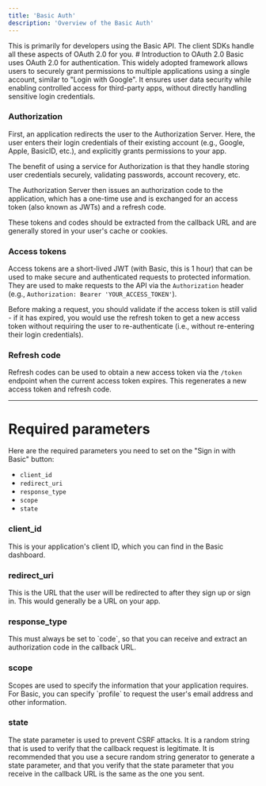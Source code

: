 ```yaml
---
title: 'Basic Auth'
description: 'Overview of the Basic Auth'
---
```

<Note>
    This is primarily for developers using the Basic API. The client SDKs handle all these aspects of OAuth 2.0 for you.
</Note>
# Introduction to OAuth 2.0
Basic uses OAuth 2.0 for authentication. This widely adopted framework allows users to securely grant permissions to multiple applications using a single account, similar to "Login with Google". It ensures user data security while enabling controlled access for third-party apps, without directly handling sensitive login credentials.

### Authorization
First, an application redirects the user to the Authorization Server. Here, the user enters their login credentials of their existing account (e.g., Google, Apple, BasicID, etc.), and explicitly grants permissions to your app. 

<Note>
    The benefit of using a service for Authorization is that they handle storing user credentials securely, validating passwords, account recovery, etc.
</Note>

The Authorization Server then issues an authorization code to the application, which has a one-time use and is exchanged for an access token <Tooltip tip="JWTs are strings that securely transmit information between parties.">(also known as JWTs)</Tooltip> and a refresh code. 

These tokens and codes should be extracted from the callback URL and are generally stored in your user's cache or cookies.

### Access tokens
Access tokens are a short-lived JWT (with Basic, this is 1 hour) that can be used to make secure and authenticated requests to protected information. They are used to make requests to the API via the `Authorization` header (e.g., `Authorization: Bearer 'YOUR_ACCESS_TOKEN'`). 

Before making a request, you should validate if the access token is still valid - if it has expired, you would use the refresh token to get a new access token without requiring the user to re-authenticate (i.e., without re-entering their login credentials). 

### Refresh code
Refresh codes can be used to obtain a new access token via the `/token` endpoint when the current access token expires. This regenerates a new access token and refresh code.

---
# Required parameters
Here are the required parameters you need to set on the "Sign in with Basic" button:

- `client_id`
- `redirect_uri`
- `response_type`
- `scope`
- `state`
### client_id
<ParamField query="client_id" type="string" required>
    This is your application's client ID, which you can find in the Basic dashboard.
</ParamField>

### redirect_uri
<ParamField query="redirect_uri" type="string" required>
    This is the URL that the user will be redirected to after they sign up or sign in. This would generally be a URL on your app.
</ParamField>

### response_type
<ParamField query="response_type" type="string" required>
    This must always be set to `code`, so that you can receive and extract an authorization code in the callback URL.
</ParamField>

### scope
<ParamField query="scope" type="string" required>
    Scopes are used to specify the information that your application requires. For Basic, you can specify `profile` to request the user's email address and other information.
</ParamField>

### state
<ParamField query="state" type="string" required>
    The state parameter is used to prevent CSRF attacks. It is a random string that is used to verify that the callback request is legitimate. It is recommended that you use a secure random string generator to generate a state parameter, and that you verify that the state parameter that you receive in the callback URL is the same as the one you sent.
</ParamField>